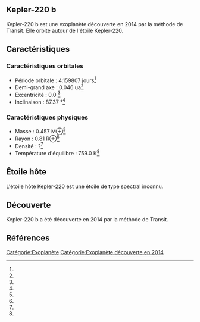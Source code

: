 == Kepler-220 b ==

{{Infobox Exoplanète
| nom = Kepler-220 b
| image = 
| légende = 
| étoile = Kepler-220
| constellation = 
| ascension_droite = 
| déclinaison = 
| distance = ?
| type_spectral = ?
| masse = 0.457 M⊕<ref></ref>
| rayon = 0.81 R⊕<ref></ref>
| densité = ?<ref></ref>
| gravité = ?<ref></ref>
| température = 759.0 K<ref></ref>
| période = 4.159807 j<ref></ref>
| demi_grand_axe = 0.046 ua<ref></ref>
| excentricité = 0.0 <ref></ref>
| inclinaison = 87.37 °<ref></ref>
| méthode_découverte = Transit
| date_découverte = 2014
| statut = Confirmée
}}

Kepler-220 b est une exoplanète découverte en 2014 par la méthode de Transit. Elle orbite autour de l'étoile Kepler-220.

== Caractéristiques ==

=== Caractéristiques orbitales ===
* Période orbitale : 4.159807 jours<ref></ref>
* Demi-grand axe : 0.046 ua<ref></ref>
* Excentricité : 0.0 <ref></ref>
* Inclinaison : 87.37 °<ref></ref>

=== Caractéristiques physiques ===
* Masse : 0.457 M⊕<ref></ref>
* Rayon : 0.81 R⊕<ref></ref>
* Densité : ?<ref></ref>
* Température d'équilibre : 759.0 K<ref></ref>

== Étoile hôte ==

{{Infobox Étoile
| nom = Kepler-220
| image = 
| légende = 
| constellation = 
| ascension_droite = 
| déclinaison = 
| distance = ?
| type_spectral = ?
| magnitude_absolue = 
| magnitude_apparente = 
| masse = ?<ref></ref>
| rayon = ?<ref></ref>
| température = ?<ref></ref>
| métallicité = ?<ref></ref>
| âge = ?<ref></ref>
}}

L'étoile hôte Kepler-220 est une étoile de type spectral inconnu.

== Découverte ==

Kepler-220 b a été découverte en 2014 par la méthode de Transit.

== Références ==
<references />

[[Catégorie:Exoplanète]]
[[Catégorie:Exoplanète découverte en 2014]]
